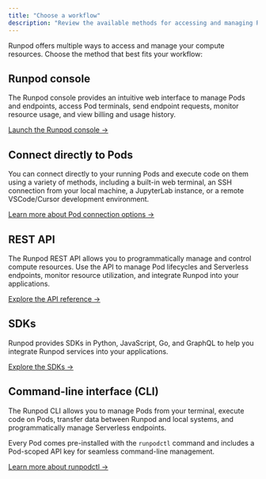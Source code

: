```yaml
---
title: "Choose a workflow"
description: "Review the available methods for accessing and managing Runpod resources."
---
```


Runpod offers multiple ways to access and manage your compute resources. Choose the method that best fits your workflow:

## Runpod console

The Runpod console provides an intuitive web interface to manage Pods and endpoints, access Pod terminals, send endpoint requests, monitor resource usage, and view billing and usage history.

[Launch the Runpod console →](https://www.console.runpod.io)

## Connect directly to Pods

You can connect directly to your running Pods and execute code on them using a variety of methods, including a built-in web terminal, an SSH connection from your local machine, a JupyterLab instance, or a remote VSCode/Cursor development environment.

[Learn more about Pod connection options →](/pods/connect-to-a-pod)

## REST API

The Runpod REST API allows you to programmatically manage and control compute resources. Use the API to manage Pod lifecycles and Serverless endpoints, monitor resource utilization, and integrate Runpod into your applications.

[Explore the API reference →](/api-reference/docs/GET/openapi-json)

## SDKs

Runpod provides SDKs in Python, JavaScript, Go, and GraphQL to help you integrate Runpod services into your applications.

[Explore the SDKs →](/sdks/python/overview)

## Command-line interface (CLI)

The Runpod CLI allows you to manage Pods from your terminal, execute code on Pods, transfer data between Runpod and local systems, and programmatically manage Serverless endpoints.

Every Pod comes pre-installed with the `runpodctl` command and includes a Pod-scoped API key for seamless command-line management.

[Learn more about runpodctl →](/runpodctl/overview)
